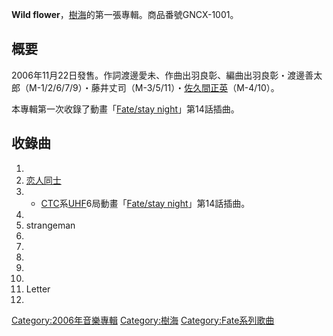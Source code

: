 {{Infobox album
| name           = Wild flower
| type           = 專輯
| artist         = [[樹海_(樂團)|樹海]]
| cover          = GNCX-1001.jpg
<!-- 未知參數 | background     = orange -->
| released       = 2006年11月22日
| recorded       = 2006年
| genre          = [[J-POP|J-POP]]
| length         = 54分15秒
| label          = [[GENEON|GENEON]]・[[SISTUS_RECORDS|SISTUS RECORDS]]
| producer       = Shinji Kawaguchi
| chart_position = *最高第49位（[[Oricon|Oricon]]）
<!-- 未知參數 | sales          = *初期售出數量4,520枚（Oricon） -->
| prev_title     = 
| prev_year      = 
| next_title     = [[harvest|harvest]]
| next_year      = 2007
}}
{{Japanese|japanese=|kana=ワイルド フラワー|romaji=Wild flower}}

'''Wild flower'''，[[樹海_(樂團)|樹海]]的第一張專輯。商品番號GNCX-1001。

== 概要 ==
2006年11月22日發售。作詞渡邊愛未、作曲出羽良彰、編曲出羽良彰・渡邊善太郎（M-1/2/6/7/9）・藤井丈司（M-3/5/11）・[[佐久間正英|佐久間正英]]（M-4/10）。

本專輯第一次收錄了動畫「[[Fate/stay_night|Fate/stay night]]」第14話插曲{{lang|ja|ヒカリ}}。

== 收錄曲 ==
#{{lang|ja|[[あなたがいた森|あなたがいた森]]}}
#[[恋人同士|恋人同士]]
#{{lang|ja|ヒカリ}}
#*[[千葉電視台|CTC]]系[[全国独立UHF放送協議会|UHF]]6局動畫「[[Fate/stay_night|Fate/stay night]]」第14話插曲。
#{{lang|ja|太陽と行くミチ}}
#strangeman
#{{lang|ja|追い風}}
#{{lang|ja|[[ホシアカリ|ホシアカリ]]}}
#{{lang|ja|今宵、アナタイロ。}}
#{{lang|ja|モノクローム}}
#{{lang|ja|ファレノプシス}}
#Letter
#{{lang|ja|ホリディ}}

{{Japan-album-stub}}
{{樹海}}
{{Fate/stay night}}
{{DEFAULTSORT:わいるとふらわ}}
[[Category:2006年音樂專輯|Category:2006年音樂專輯]]
[[Category:樹海|Category:樹海]]
[[Category:Fate系列歌曲|Category:Fate系列歌曲]]